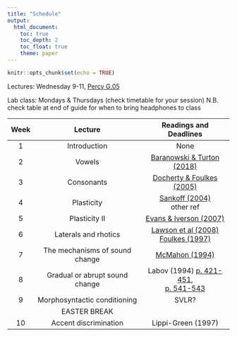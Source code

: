 ```yaml
---
title: "Schedule"
output: 
  html_document:
    toc: true
    toc_depth: 2
    toc_float: true
    theme: paper
---
```




```r
knitr::opts_chunk$set(echo = TRUE)
```

Lectures: Wednesday 9-11, [Percy G.05](https://goo.gl/maps/BhkKtTjDFYE2)

Lab class: Mondays & Thursdays (check timetable for your session)
N.B. check table at end of guide for when to bring headphones to class

| Week |             Lecture            |   Readings and Deadlines  |
|:----:|:------------------------------:|:-------------------------:|
|   1  |          Introduction          |            None           |
|   2  |             Vowels             |         [Baranowski & Turton (2018)](https://repository.upenn.edu/pwpl/vol24/iss2/2/)                  |
|   3  |           Consonants           | [Docherty & Foulkes (2005)](https://newcastle-my.sharepoint.com/:b:/g/personal/ndmt5_newcastle_ac_uk/Ea0-68cyqEZGjA48zzZ9P0IBIdhYlD8lWUMfBirug_EfbA?e=ZmdTOx) |
|   4  |           Plasticity           |       [Sankoff (2004)](https://www.ling.upenn.edu/~gillian/PAPERS/Macaulay/MacaulayFINAL.t3.pdf) <br>   other ref  |
|   5  |          Plasticity II         | [Evans & Iverson (2007)](https://pdfs.semanticscholar.org/b95c/543bae330e36c8e37904edd16785cba5291d.pdf) |
|   6  |      Laterals and rhotics      |       [Lawson et al (2008)](https://repository.upenn.edu/cgi/viewcontent.cgi?article=1060&context=pwpl) <br>[Foulkes (1997)](https://repository.upenn.edu/pwpl/vol4/iss1/16/0)      |
|   7  | The mechanisms of sound change |       [McMahon (1994)](https://newcastle-my.sharepoint.com/:b:/g/personal/ndmt5_newcastle_ac_uk/EWU6Vvr2JVJMuNjUYf3h5_YB9VrpO3hOj_vTgp0xoLvFuw?e=HYbhXa)      |
|   8  | Gradual or abrupt sound change |        Labov (1994) [p. 421-451](https://newcastle-my.sharepoint.com/:b:/g/personal/ndmt5_newcastle_ac_uk/EdfWnSyiGopDtb52Rt4pZcQBpUgwLEG28uUvGY2JyGS4Ww?e=QRniWW), <br> [p. 541-543](https://newcastle-my.sharepoint.com/:b:/g/personal/ndmt5_newcastle_ac_uk/EVVfJwFYZOhJtFhKovpFqSUBJKhGZ3PO0LfNoAhhwZBK0A?e=w9brUf)       |
|   9  |  Morphosyntactic conditioning  |           SVLR?           |
|      |          EASTER BREAK          |                           |
|  10  |      Accent discrimination     |     Lippi-Green (1997)    |